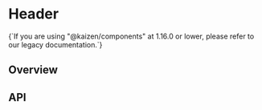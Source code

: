 
<Meta of={WorkflowHeaderStories} />

# Header

<ResourceLinks
  sourceCode="https://github.com/cultureamp/kaizen-design-system/tree/main/packages/components/src/Workflow"
  figma="https://www.figma.com/file/IJTy1JpS4Xyop5cQwroRje/%F0%9F%9B%A0%EF%B8%8F-Self-reflection%3A-Build-Handoff?node-id=188%3A62005&t=x4zyx07E2G3BmKGw-1"
  designGuidelines="https://cultureamp.atlassian.net/wiki/spaces/DesignSystem/pages/3064989884/Documentation"
  className="!mb-8"
/>

<KaioNotification />

<InlineNotification type="informative" persistent>
  {`If you are using "@kaizen/components" at 1.16.0 or lower, please refer to our legacy documentation.`}
</InlineNotification>

<Installation
  installCommand="yarn add @kaizen/components"
  importStatement="import { WorkflowHeader } from `@kaizen/components/future`"
/>

## Overview

<Canvas of={WorkflowHeaderStories.Playground} />
<Controls of={WorkflowHeaderStories.Playground} />

## API

<DocsStory of={WorkflowHeaderStories.MultipleActions} />
